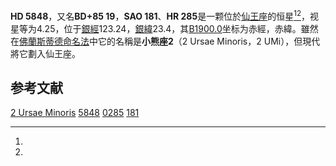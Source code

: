 {{Starbox begin
| name = HD 5848
}}
{{Starbox observe
| epoch = [[J2000.0|J2000.0]]
| constell = [[仙王座|仙王座]]<ref name=SIMBAD>{{cite web
 | url=http://simbad.u-strasbg.fr/simbad/sim-id?Ident=HR+285
 | title=Pulsating variable Star
 | publisher=Centre de Données astronomiques de Strasbourg
 | work=SIMBAD
 | accessdate=2012-07-13
 | archive-date=2019-08-04
 | archive-url=https://web.archive.org/web/20190804162936/http://simbad.u-strasbg.fr/simbad/sim-id?Ident=HR+285
 | dead-url=no
 }}</ref><ref name=DATA>{{cite web
 | url=http://vizier.u-strasbg.fr/viz-bin/VizieR-5?-out.add=.&-source=5050&-corr=PK=HR&-out.max=9999&HR=285
 | title=VizieR Detailed Page
 | accessdate=2012-07-13
 | archive-url=https://web.archive.org/web/20160305052518/http://vizier.u-strasbg.fr/viz-bin/VizieR-5?-out.add=.&-source=5050&-corr=PK=HR&-out.max=9999&HR=285
 | archive-date=2016-03-05
 | dead-url=yes
 }}</ref>
| 星官 = 
| ra = {{RA|1|8|44.7}}<ref name=SIMBAD /><ref name=DATA />
| dec = {{DEC|+86|15|25}}<ref name=SIMBAD /><ref name=DATA />
| appmag_v = 4.25<ref name=SIMBAD /><ref name=DATA />
}}
{{Starbox character
| class = K2II-III<ref name=SIMBAD /><ref name=DATA />
| b-v = 1.21<ref name=SIMBAD /><ref name=DATA />
| u-b = 1.33<ref name=SIMBAD /><ref name=DATA />
| r-i = 0.6<ref name=SIMBAD /><ref name=DATA />
| variable = 
}}
{{Starbox astrometry
| radial_v = 1.33
| prop_mo_ra = 9
| parallax = 
| p_error = 
}}
{{Starbox catalog
| names =BD+85 19，[[SAO星表|SAO]] 181，[[HD星表|HD]] 5848，[[HR星表|HR]] 285}}
{{Starbox reference |Simbad=HR+285}}
{{Starbox end}}

'''HD 5848'''，又名'''BD+85 19'''，'''SAO 181'''、'''HR 285'''是一颗位於[[仙王座|仙王座]]的恒星<ref name=SIMBAD /><ref name=DATA />，视星等为4.25，位于[[銀道座標系|銀經]]123.24，[[銀道座標系|銀緯]]23.4，其[[B1900.0|B1900.0]]坐标为赤經{{RA|0|55|1.5}}，赤緯{{DEC|+85|23.4|14}}。雖然在[[佛蘭斯蒂德命名法|佛蘭斯蒂德命名法]]中它的名稱是'''小熊座2'''（2 Ursae Minoris，2 UMi），但現代將它劃入仙王座。

== 参考文献 ==
{{reflist}}

{{star-stub}}

[[Category:仙王座|2 Ursae Minoris]]
[[Category:HD和HDE天體|5848]]
[[Category:HR天體|0285]]
[[Category:SAO天體|181]]